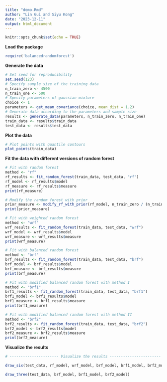 ```yaml
---
title: "demo.Rmd"
author: "Lin Gui and Siyu Kong"
date: "2023-12-11"
output: html_document
---
```


```r
knitr::opts_chunk$set(echo = TRUE)
```

**Load the package**

```r
require('balancedrandomforest')
```

**Generate the data**

```r
# Set seed for reproducibility
set.seed(123)
# Specify sample size of the training data
n_train_zero <- 4500
n_train_one <- 500
# Specify parameters of gaussian mixture
choice <- 1
parameters <- get_mean_covariance(choice, mean_dist = 1.2)
# Generate data according to the parameters and sample size
results <- generate_data(parameters, n_train_zero, n_train_one)
train_data <- results$train_data
test_data <- results$test_data
```

**Plot the data**

```r
# Plot points with quantile contours
plot_points(train_data)
```

**Fit the data with different versions of random forest**

```r
# Fit with random forest
method <- "rf"
rf_results <- fit_random_forest(train_data, test_data, "rf")
rf_model <- rf_results$model
rf_measure <- rf_results$measure
print(rf_measure)

# Modify the random forest with prior
prior_measure <- modify_rf_with_prior(rf_model, n_train_zero / (n_train_zero + n_train_one), test_data)
print(prior_measure)

# Fit with weighted random forest
method <- "wrf"
wrf_results <- fit_random_forest(train_data, test_data, "wrf")
wrf_model <- wrf_results$model
wrf_measure <- wrf_results$measure
print(wrf_measure)

# Fit with balanced random forest
method <- "brf"
brf_results <- fit_random_forest(train_data, test_data, "brf")
brf_model <- brf_results$model
brf_measure <- brf_results$measure
print(brf_measure)

# Fit with modified balanced random forest with method I
method <- "brf1"
brf1_results <- fit_random_forest(train_data, test_data, "brf1")
brf1_model <- brf1_results$model
brf1_measure <- brf1_results$measure
print(brf1_measure)

# Fit with modified balanced random forest with method II
method <- "brf2"
brf2_results <- fit_random_forest(train_data, test_data, "brf2")
brf2_model <- brf2_results$model
brf2_measure <- brf2_results$measure
print(brf2_measure)
```

**Visualize the results**

```r
# ---------------------- Visualize the results -----------------------

draw_six(test_data, rf_model, wrf_model, brf_model, brf1_model, brf2_model, n_train_zero / (n_train_zero + n_train_one))

draw_three(test_data, brf_model, brf1_model, brf2_model)
```
